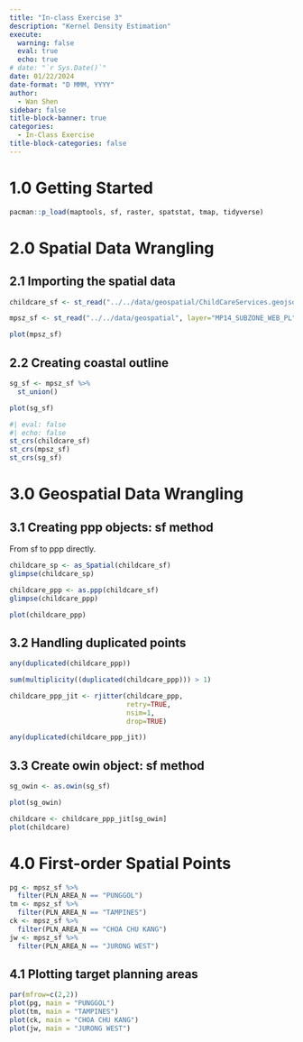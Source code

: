 ```yaml
---
title: "In-class Exercise 3"
description: "Kernel Density Estimation"
execute: 
  warning: false
  eval: true
  echo: true
# date: "`r Sys.Date()`"
date: 01/22/2024
date-format: "D MMM, YYYY" 
author: 
  - Wan Shen
sidebar: false
title-block-banner: true
categories:
  - In-Class Exercise
title-block-categories: false
---
```


# 1.0 Getting Started

```r
pacman::p_load(maptools, sf, raster, spatstat, tmap, tidyverse)
```

# 2.0 Spatial Data Wrangling

## 2.1 Importing the spatial data

```r
childcare_sf <- st_read("../../data/geospatial/ChildCareServices.geojson") %>% st_transform(crs = 3414)
```

```r
mpsz_sf <- st_read("../../data/geospatial", layer="MP14_SUBZONE_WEB_PL")
```

```r
plot(mpsz_sf)
```

## 2.2 Creating coastal outline

```r
sg_sf <- mpsz_sf %>%
  st_union()
```

```r
plot(sg_sf)
```

```r
#| eval: false
#| echo: false
st_crs(childcare_sf)
st_crs(mpsz_sf)
st_crs(sg_sf)
```

# 3.0 Geospatial Data Wrangling

## 3.1 Creating ppp objects: sf method

:::callout-note
From sf to ppp directly.
:::

```r
childcare_sp <- as_Spatial(childcare_sf)
glimpse(childcare_sp)
```

```r
childcare_ppp <- as.ppp(childcare_sf)
glimpse(childcare_ppp)
```

```r
plot(childcare_ppp)
```

## 3.2 Handling duplicated points

```r
any(duplicated(childcare_ppp))
```

```r
sum(multiplicity((duplicated(childcare_ppp))) > 1)
```

```r
childcare_ppp_jit <- rjitter(childcare_ppp, 
                             retry=TRUE, 
                             nsim=1, 
                             drop=TRUE)
```

```r
any(duplicated(childcare_ppp_jit))
```

## 3.3 Create owin object: sf method

```r
sg_owin <- as.owin(sg_sf)
```

```r
plot(sg_owin)
```

```r
childcare <- childcare_ppp_jit[sg_owin]
plot(childcare)
```

# 4.0 First-order Spatial Points

```r
pg <- mpsz_sf %>%
  filter(PLN_AREA_N == "PUNGGOL")
tm <- mpsz_sf %>%
  filter(PLN_AREA_N == "TAMPINES")
ck <- mpsz_sf %>%
  filter(PLN_AREA_N == "CHOA CHU KANG")
jw <- mpsz_sf %>% 
  filter(PLN_AREA_N == "JURONG WEST")
```

## 4.1 Plotting target planning areas

```r
par(mfrow=c(2,2))
plot(pg, main = "PUNGGOL")
plot(tm, main = "TAMPINES")
plot(ck, main = "CHOA CHU KANG")
plot(jw, main = "JURONG WEST")
```

```r

```